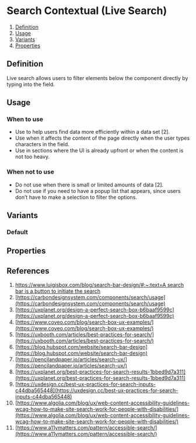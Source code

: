 
<Meta of={SearchContextualStories} />

# Search Contextual (Live Search)
1. [Definition](#definition)
2. [Usage](#usage)
3. [Variants](#variants)
4. [Properties](#properties)

## Definition
Live search allows users to filter elements below the component directly by typing into the field. 
<Canvas of={SearchContextualStories.Default} />

## Usage
### When to use 
- Use to help users find data more efficiently within a data set [2]. 
- Use when it affects the content of the page directly when the user types characters in the field.
- Use in sections where the UI is already upfront or when the content is not too heavy.

### When not to use 
- Do not use when there is small or limited amounts of data [2]. 
- Do not use if you need to have a popup list that appears, since users don’t have to make a selection to filter the options.

## Variants
### Default
<Canvas of={SearchContextualStories.Default} />

## Properties
<ArgTypes of={SearchContextual} />

## References
1. [https://www.luigisbox.com/blog/search-bar-design/#:~:text=A search bar is a,button to initiate the search](https://www.luigisbox.com/blog/search-bar-design/#:~:text=A%20search%20bar%20is%20a,button%20to%20initiate%20the%20search)
2. [https://carbondesignsystem.com/components/search/usage](https://carbondesignsystem.com/components/search/usage)
3. [https://uxplanet.org/design-a-perfect-search-box-b6baaf9599c](https://uxplanet.org/design-a-perfect-search-box-b6baaf9599c)
4. [https://www.coveo.com/blog/search-box-ux-examples/](https://www.coveo.com/blog/search-box-ux-examples/)
5. [https://uxbooth.com/articles/best-practices-for-search/](https://uxbooth.com/articles/best-practices-for-search/)
6. [https://blog.hubspot.com/website/search-bar-design](https://blog.hubspot.com/website/search-bar-design)
7. [https://pencilandpaper.io/articles/search-ux/](https://pencilandpaper.io/articles/search-ux/)
8. [https://uxplanet.org/best-practices-for-search-results-1bbed9d7a311](https://uxplanet.org/best-practices-for-search-results-1bbed9d7a311)
9. [https://uxdesign.cc/best-ux-practices-for-search-inputs-c44dba565448](https://uxdesign.cc/best-ux-practices-for-search-inputs-c44dba565448)
10. [https://www.algolia.com/blog/ux/web-content-accessibility-guidelines-wcag-how-to-make-site-search-work-for-people-with-disabilities/](https://www.algolia.com/blog/ux/web-content-accessibility-guidelines-wcag-how-to-make-site-search-work-for-people-with-disabilities/)
11. [https://www.a11ymatters.com/pattern/accessible-search/](https://www.a11ymatters.com/pattern/accessible-search/)

